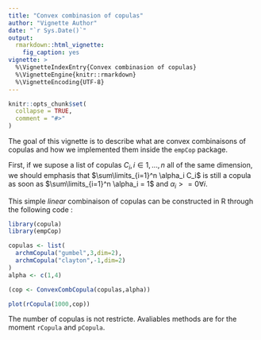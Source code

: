 ---
title: "Convex combinasion of copulas"
author: "Vignette Author"
date: "`r Sys.Date()`"
output:
  rmarkdown::html_vignette:
    fig_caption: yes
vignette: >
  %\VignetteIndexEntry{Convex combinasion of copulas}
  %\VignetteEngine{knitr::rmarkdown}
  %\VignetteEncoding{UTF-8}
---

```{r setup, include = FALSE}
knitr::opts_chunk$set(
  collapse = TRUE,
  comment = "#>"
)

```

The goal of this vignette is to describe what are convex combinaisons of copulas and how we implemented them inside the `empCop` package. 

First, if we supose a list of copulas $C_i, i \in {1,...,n}$ all of the same dimension, we should emphasis that $\sum\limits_{i=1}^n \alpha_i C_i$ is still a copula as soon as $\sum\limits_{i=1}^n \alpha_i = 1$ and $\alpha_i >=0 \forall i$. 

This simple *linear* combinaison of copulas can be constructed in R through the following code : 

```{r}
library(copula)
library(empCop)

copulas <- list(
  archmCopula("gumbel",3,dim=2),
  archmCopula("clayton",-1,dim=2)
)
alpha <- c(1,4)

(cop <- ConvexCombCopula(copulas,alpha))

plot(rCopula(1000,cop))

```


The number of copulas is not restricte. Avaliables methods are for the moment `rCopula` and `pCopula`. 


